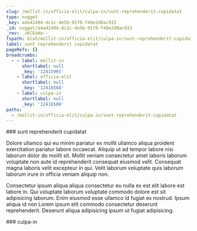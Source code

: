 ```yaml
---
slug: /mollit-in/officia-elit/culpa-in/sunt-reprehenderit-cupidatat
type: nugget
_key: a4a42494-dc1c-4e5b-91f0-f49e2d0ac933
_id: nugget/a4a42494-dc1c-4e5b-91f0-f49e2d0ac933
_rev: _iKCEoHa--_
fspath: blah/mollit-in/officia-elit/culpa-in/sunt-reprehenderit-cupidatat.md
label: sunt reprehenderit cupidatat
pageRefs: {}
breadcrumbs:
  - - label: mollit-in
      shortlabel: null
      _key: '12415965'
    - label: officia-elit
      shortlabel: null
      _key: '12416568'
    - label: culpa-in
      shortlabel: null
      _key: '12416580'
paths:
  - /mollit-in/officia-elit/culpa-in/sunt-reprehenderit-cupidatat
---
```


<NuggetArea>
<Nugget slug="/mollit-in/officia-elit/culpa-in/sunt-reprehenderit-cupidatat" type="nugget" _key="a4a42494-dc1c-4e5b-91f0-f49e2d0ac933" _id="nugget/a4a42494-dc1c-4e5b-91f0-f49e2d0ac933" _rev="_iKCEoHa--_" fspath="blah/mollit-in/officia-elit/culpa-in/sunt-reprehenderit-cupidatat.md" label="sunt reprehenderit cupidatat" paths="/mollit-in/officia-elit/culpa-in/sunt-reprehenderit-cupidatat">
<NuggetBody>
### sunt reprehenderit cupidatat

Dolore ullamco qui eu minim pariatur ex mollit ullamco aliqua proident exercitation pariatur labore occaecat. Aliquip ut ad tempor labore nisi laborum dolor do mollit sit. Mollit veniam consectetur amet laboris laborum voluptate non aute id reprehenderit consequat eiusmod velit. Consequat magna laboris velit excepteur in qui. Velit laborum voluptate quis laborum laborum irure in officia veniam aliquip non.

Consectetur ipsum aliqua aliqua consectetur eu nulla ex est elit labore est labore in. Qui voluptate laborum voluptate commodo dolore est sit adipisicing laborum. Enim eiusmod esse ullamco id fugiat ex nostrud. Ipsum aliqua id non Lorem ipsum elit commodo consectetur deserunt reprehenderit. Deserunt aliqua adipisicing ipsum ut fugiat adipisicing.

</NuggetBody>
<Breadcrumbs>
<Crumbs>
<Crumb _key="12415965" label="mollit-in" /><Crumb _key="12416568" label="officia-elit" /><Crumb _key="12416580" label="culpa-in" />
</Crumbs>
</Breadcrumbs>
</Nugget>

<NuggetsInbound>
</NuggetsInbound>
<NuggetsOutbound>
</NuggetsOutbound>
</NuggetArea>
<PassagesInbound>
<Passage direction="inbound" type="passage" _key="12416580" _id="passage/12416580" _rev="_iKCEoHW--_" label="culpa-in" passage="culpa-in" fspath="blah/mollit-in/officia-elit/culpa-in" paths="/mollit-in/officia-elit/culpa-in" slug="/mollit-in/officia-elit/culpa-in">
<NuggetBody>
### culpa-in

</NuggetBody>
<Breadcrumbs>
<Crumbs>
<Crumb _key="12415965" label="mollit-in" /><Crumb _key="12416568" label="officia-elit" />
</Crumbs>
</Breadcrumbs>
</Passage>

</PassagesInbound>
<PassagesOutbound>
</PassagesOutbound>
